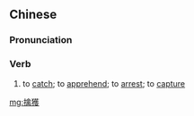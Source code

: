 {{also|擒获}}
==Chinese==
{{zh-forms|s=擒获}}

===Pronunciation===
{{zh-pron
|m=qínhuò
|mn=qz:khîm-hia̍k/tw,xm,zz:khîm-he̍k
|cat=v
}}

===Verb===
{{zh-verb}}

# {{lb|zh|literary}} to [[catch]]; to [[apprehend]]; to [[arrest]]; to [[capture]]

[[mg:擒獲]]